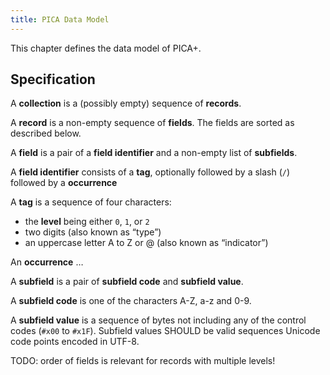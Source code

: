 ```yaml
---
title: PICA Data Model
---
```


This chapter defines the data model of PICA+.

## Specification {.unnumbered}

A **collection** is a (possibly empty) sequence of **records**.

A **record** is a non-empty sequence of **fields**. The fields are sorted as described below.

A **field** is a pair of a **field identifier** and a non-empty list of **subfields**.

A **field identifier** consists of a **tag**, optionally followed by a slash (`/`)  followed by a **occurrence**

A **tag** is a sequence of four characters:

- the **level** being either `0`, `1`, or `2`
- two digits (also known as "type")
- an uppercase letter A to Z or @ (also known as "indicator")

An **occurrence** ...

A **subfield** is a pair of **subfield code** and **subfield value**.

A **subfield code** is one of the characters A-Z, a-z and 0-9.

A **subfield value** is a sequence of bytes not including any of the control codes (`#x00` to `#x1F`). Subfield values SHOULD be valid sequences Unicode code points encoded in UTF-8.

TODO: order of fields is relevant for records with multiple levels!
